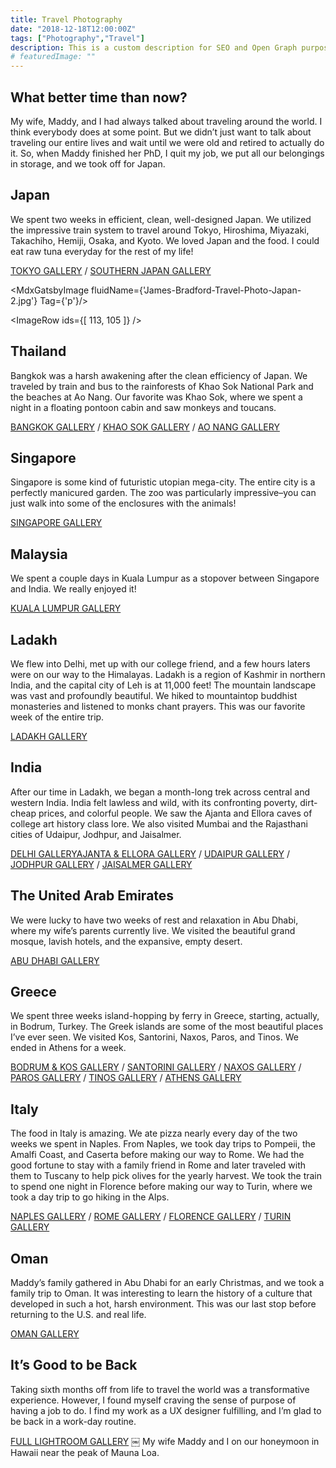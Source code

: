 ```yaml
---
title: Travel Photography
date: "2018-12-18T12:00:00Z"
tags: ["Photography","Travel"]
description: This is a custom description for SEO and Open Graph purposes, rather than the default generated description. Simply add a description field to the frontmatter.
# featuredImage: ""
---
```



## What better time than now?
My wife, Maddy, and I had always talked about traveling around the world. I think everybody does at some point. But we didn’t just want to talk about traveling our entire lives and wait until we were old and retired to actually do it. So, when Maddy finished her PhD, I quit my job, we put all our belongings in storage, and we took off for Japan.

## Japan
We spent two weeks in efficient, clean, well-designed Japan. We utilized the impressive train system to travel around Tokyo, Hiroshima, Miyazaki, Takachiho, Hemiji, Osaka, and Kyoto. We loved Japan and the food. I could eat raw tuna everyday for the rest of my life!

[TOKYO GALLERY](https://adobe.ly/2Gotu7K) / [SOUTHERN JAPAN GALLERY](https://adobe.ly/2Sqm7Tt)

<MdxGatsbyImage fluidName={'James-Bradford-Travel-Photo-Japan-2.jpg'} Tag={'p'}/>

<ImageRow ids={[ 113, 105 ]} />

## Thailand
Bangkok was a harsh awakening after the clean efficiency of Japan. We traveled by train and bus to the rainforests of Khao Sok National Park and the beaches at Ao Nang. Our favorite was Khao Sok, where we spent a night in a floating pontoon cabin and saw monkeys and toucans.

[BANGKOK GALLERY](https://adobe.ly/2Gnv1e0) / [KHAO SOK GALLERY](https://adobe.ly/2GjKD2l) / [AO NANG GALLERY](https://adobe.ly/2GnhALi)

## Singapore
Singapore is some kind of futuristic utopian mega-city. The entire city is a perfectly manicured garden. The zoo was particularly impressive–you can just walk into some of the enclosures with the animals!

[SINGAPORE GALLERY](https://adobe.ly/2SpQDNn)

## Malaysia
We spent a couple days in Kuala Lumpur as a stopover between Singapore and India. We really enjoyed it!

[KUALA LUMPUR GALLERY](https://adobe.ly/2Sr7sr3)

## Ladakh
We flew into Delhi, met up with our college friend, and a few hours laters were on our way to the Himalayas. Ladakh is a region of Kashmir in northern India, and the capital city of Leh is at 11,000 feet! The mountain landscape was vast and profoundly beautiful. We hiked to mountaintop buddhist monasteries and listened to monks chant prayers. This was our favorite week of the entire trip.

[LADAKH GALLERY](https://adobe.ly/2SxPXFX)

## India
After our time in Ladakh, we began a month-long trek across central and western India. India felt lawless and wild, with its confronting poverty, dirt-cheap prices, and colorful people. We saw the Ajanta and Ellora caves of college art history class lore. We also visited Mumbai and the Rajasthani cities of Udaipur, Jodhpur, and Jaisalmer.

[DELHI GALLERYAJANTA & ELLORA GALLERY](https://adobe.ly/2Sr7qzr) / [UDAIPUR GALLERY](https://adobe.ly/2SmTFlD) / [JODHPUR GALLERY](https://adobe.ly/2Gmo2lz) / [JAISALMER GALLERY](https://adobe.ly/2GkYLIw) 

## The United Arab Emirates
We were lucky to have two weeks of rest and relaxation in Abu Dhabi, where my wife’s parents currently live. We visited the beautiful grand mosque, lavish hotels, and the expansive, empty desert.

[ABU DHABI GALLERY](https://adobe.ly/2SmOX7m) 

## Greece
We spent three weeks island-hopping by ferry in Greece, starting, actually, in Bodrum, Turkey. The Greek islands are some of the most beautiful places I’ve ever seen. We visited Kos, Santorini, Naxos, Paros, and Tinos. We ended in Athens for a week.

[BODRUM & KOS GALLERY](https://adobe.ly/2GnuCs0) / [SANTORINI GALLERY](https://adobe.ly/2GmnD2x) / [NAXOS GALLERY](https://adobe.ly/2GmnxrH) / [PAROS GALLERY](https://adobe.ly/2SpugYq) / [TINOS GALLERY](https://adobe.ly/2SuKFuA) / [ATHENS GALLERY](https://adobe.ly/2SmOTEE) 

## Italy
The food in Italy is amazing. We ate pizza nearly every day of the two weeks we spent in Naples. From Naples, we took day trips to Pompeii, the Amalfi Coast, and Caserta before making our way to Rome. We had the good fortune to stay with a family friend in Rome and later traveled with them to Tuscany to help pick olives for the yearly harvest. We took the train to spend one night in Florence before making our way to Turin, where we took a day trip to go hiking in the Alps.

[NAPLES GALLERY](https://adobe.ly/2SmOP7S) / [ ROME GALLERY](https://adobe.ly/2Sr6Z8h) / [FLORENCE GALLERY](https://adobe.ly/2GlpyEE) / [TURIN GALLERY](https://adobe.ly/2GpLCxJ) 

## Oman
Maddy’s family gathered in Abu Dhabi for an early Christmas, and we took a family trip to Oman. It was interesting to learn the history of a culture that developed in such a hot, harsh environment. This was our last stop before returning to the U.S. and real life.

[OMAN GALLERY](https://adobe.ly/2SmOxhi) 

## It’s Good to be Back
Taking sixth months off from life to travel the world was a transformative experience. However, I found myself craving the sense of purpose of having a job to do. I find my work as a UX designer fulfilling, and I’m glad to be back in a work-day routine.

[FULL LIGHTROOM GALLERY](https://lightroom.adobe.com/gallery/2de9ff03734e438d9982ba2b3ad4b5b8) 
￼
My wife Maddy and I on our honeymoon in Hawaii near the peak of Mauna Loa.

